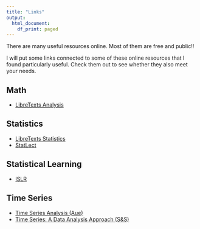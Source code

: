 ```yaml
---
title: "Links"
output: 
  html_document:
    df_print: paged
---
```


There are many useful resources online. Most of them are free and public!!

I will put some links connected to some of these online resources that I found particularly useful. Check them out to see whether they also meet your needs.

## Math 

* [LibreTexts Analysis](https://math.libretexts.org/Bookshelves/Analysis)

## Statistics 

* [LibreTexts Statistics](https://stats.libretexts.org)
* [StatLect](https://www.statlect.com/glossary/)

## Statistical Learning

* [ISLR](https://www.statlearning.com)

## Time Series 

* [Time Series Analysis (Aue)](https://stats.libretexts.org/Bookshelves/Advanced_Statistics/Time_Series_Analysis_(Aue))
* [Time Series: A Data Analysis Approach (S&S)](https://www.stat.pitt.edu/stoffer/tsda/)

